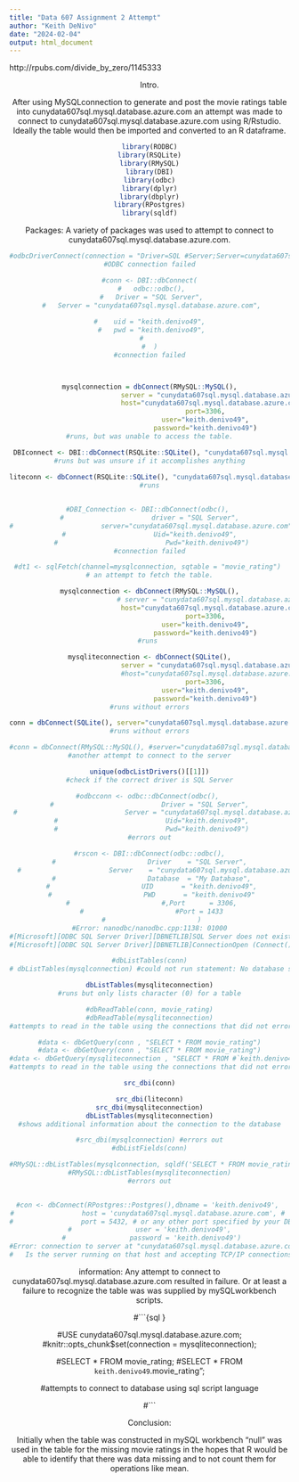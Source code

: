 ```yaml
---
title: "Data 607 Assignment 2 Attempt"
author: "Keith DeNivo"
date: "2024-02-04"
output: html_document
---
```

http://rpubs.com/divide_by_zero/1145333

<header>Intro.<header>
After using MySQLconnection to generate and post the movie ratings table into cunydata607sql.mysql.database.azure.com an attempt was made to connect to cunydata607sql.mysql.database.azure.com using R/Rstudio. Ideally the table would then be imported and converted to an R dataframe.
```r
library(RODBC)
library(RSQLite)
library(RMySQL)
library(DBI)
library(odbc)
library(dplyr)
library(dbplyr)
library(RPostgres)
library(sqldf)
```
<header>Packages:
A variety of packages was used to attempt to connect to cunydata607sql.mysql.database.azure.com.

``` r


#odbcDriverConnect(connection = "Driver=SQL #Server;Server=cunydata607sql.mysql.database.azure.com;Port=3306;Uid=keith.denivo49#;Pwd=keith.denivo49;Encrypt=yes;TrustServerCertificate=no;Connection Timeout=30;")  
#ODBC connection failed

#conn <- DBI::dbConnect(
 #   odbc::odbc(),
 #   Driver = "SQL Server",
 #   Server = "cunydata607sql.mysql.database.azure.com",
   
#    uid = "keith.denivo49",
 #   pwd = "keith.denivo49",
#    
#  )
#connection failed



mysqlconnection = dbConnect(RMySQL::MySQL(),
                            server = "cunydata607sql.mysql.database.azure.com",
                            host="cunydata607sql.mysql.database.azure.com",
                            port=3306,
                            user="keith.denivo49",
                            password="keith.denivo49")
#runs, but was unable to access the table.

 DBIconnect <- DBI::dbConnect(RSQLite::SQLite(), "cunydata607sql.mysql.database.azure.com")
#runs but was unsure if it accomplishes anything
 
liteconn <- dbConnect(RSQLite::SQLite(), "cunydata607sql.mysql.database.azure.com")
#runs


#DBI_Connection <- DBI::dbConnect(odbc(), 
#                      driver = "SQL Server",
#                      server="cunydata607sql.mysql.database.azure.com",
#                      Uid="keith.denivo49",
 #                           Pwd="keith.denivo49")
#connection failed

#dt1 <- sqlFetch(channel=mysqlconnection, sqtable = "movie_rating") 
# an attempt to fetch the table.

mysqlconnection <- dbConnect(RMySQL::MySQL(),
                           # server = "cunydata607sql.mysql.database.azure.com",
                            host="cunydata607sql.mysql.database.azure.com",
                            port=3306,
                            user="keith.denivo49",
                            password="keith.denivo49")
#runs 

mysqliteconnection <- dbConnect(SQLite(),
                            server = "cunydata607sql.mysql.database.azure.com",
                            #host="cunydata607sql.mysql.database.azure.com",
                            port=3306,
                            user="keith.denivo49",
                            password="keith.denivo49")
#runs without errors

conn = dbConnect(SQLite(), server="cunydata607sql.mysql.database.azure.com",user='keith.denivo49',port=3306, password='keith.denivo49')
#runs without errors

#conn = dbConnect(RMySQL::MySQL(), #server="cunydata607sql.mysql.database.azure.com",user='keith.denivo49',port=3306, #password='keith.denivo49')
#another attempt to connect to the server

unique(odbcListDrivers()[[1]])
#check if the correct driver is SQL Server

#odbcconn <- odbc::dbConnect(odbc(), 
 #                           Driver = "SQL Server", 
 #                           Server = "cunydata607sql.mysql.database.azure.com",
 #                           Uid="keith.denivo49",
 #                           Pwd="keith.denivo49")
#errors out

#rscon <- DBI::dbConnect(odbc::odbc(),
 #                       Driver    = "SQL Server", 
  #                      Server    = "cunydata607sql.mysql.database.azure.com",
 #                       Database  = "My Database",
 #                       UID       = "keith.denivo49",
 #                       PWD       = "keith.denivo49"
 #                       #,Port      = 3306,
 #                       #Port = 1433
 #                       )
#Error: nanodbc/nanodbc.cpp:1138: 01000
#[Microsoft][ODBC SQL Server Driver][DBNETLIB]SQL Server does not exist or access denied. 
#[Microsoft][ODBC SQL Server Driver][DBNETLIB]ConnectionOpen (Connect())

#dbListTables(conn)
# dbListTables(mysqlconnection) #could not run statement: No database selected

dbListTables(mysqliteconnection)
#runs but only lists character (0) for a table

#dbReadTable(conn, movie_rating)
#dbReadTable(mysqliteconnection)
#attempts to read in the table using the connections that did not error out

#data <- dbGetQuery(conn , "SELECT * FROM movie_rating")
#data <- dbGetQuery(conn , "SELECT * FROM movie_rating")
#data <- dbGetQuery(mysqliteconnection , "SELECT * FROM #`keith.denivo49`.movie_rating")
#attempts to read in the table using the connections that did not error out

src_dbi(conn)

src_dbi(liteconn)
src_dbi(mysqliteconnection)
dbListTables(mysqliteconnection)
#shows additional information about the connection to the database

#src_dbi(mysqlconnection) #errors out
#dbListFields(conn)

#RMySQL::dbListTables(mysqlconnection, sqldf('SELECT * FROM movie_rating;'))
#RMySQL::dbListTables(mysqliteconnection)
#errors out


#con <- dbConnect(RPostgres::Postgres(),dbname = 'keith.denivo49', 
#                 host = 'cunydata607sql.mysql.database.azure.com', # 
#                 port = 5432, # or any other port specified by your DBA
#                user = 'keith.denivo49',
 #                password = 'keith.denivo49')
#Error: connection to server at "cunydata607sql.mysql.database.azure.com" #(20.84.210.207), port 5432 failed: Connection timed out (0x0000274C/10060)
#	Is the server running on that host and accepting TCP/IP connections?

```
<header>information:
Any attempt to connect to cunydata607sql.mysql.database.azure.com resulted in failure. Or at least a failure to recognize the table was was supplied by mySQLworkbench scripts.

#```{sql }

#USE cunydata607sql.mysql.database.azure.com;
#knitr::opts_chunk$set(connection = mysqliteconnection);

#SELECT * FROM movie_rating;
#SELECT * FROM `keith.denivo49`.movie_rating";

#attempts to connect to database using sql script language

#```


<header>Conclusion:

Initially when the table was constructed in mySQL workbench "null" was used in the table for the missing movie ratings in the hopes that R would be able to identify that there was data missing and to not count them for operations like mean. 
